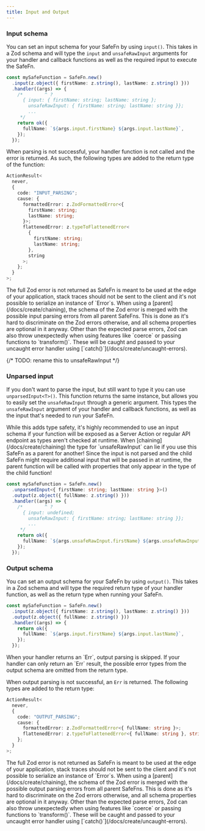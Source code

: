 ```yaml
---
title: Input and Output
---
```


### Input schema

You can set an input schema for your SafeFn by using `input()`. This takes in a Zod schema and will type the `input` and `unsafeRawInput` arguments for your handler and callback functions as well as the required input to execute the SafeFn.

```ts
const mySafeFunction = SafeFn.new()
  .input(z.object({ firstName: z.string(), lastName: z.string() }))
  .handler((args) => {
    /*        ^ ?
      { input: { firstName: string; lastName: string };
        unsafeRawInput: { firstName: string; lastName: string }};
        ...
     */
    return ok({
      fullName: `${args.input.firstName} ${args.input.lastName}`,
    });
  });
```

When parsing is not successful, your handler function is not called and the error is returned. As such, the following types are added to the return type of the function:

```ts
ActionResult<
  never,
  {
    code: "INPUT_PARSING";
    cause: {
      formattedError: z.ZodFormattedError<{
        firstName: string;
        lastName: string;
      }>;
      flattenedError: z.typeToFlattenedError<
        {
          firstName: string;
          lastName: string;
        },
        string
      >;
    };
  }
>;
```

<Callout type="info">
  The full Zod error is not returned as SafeFn is meant to be used at the edge
  of your application, stack traces should not be sent to the client and it's
  not possible to serialize an instance of `Error`s.
</Callout>

<Callout type="info">
  When using a [parent](/docs/create/chaining), the schema of the Zod error is
  merged with the possible input parsing errors from all parent SafeFns. This is
  done as it's hard to discriminate on the Zod errors otherwise, and all schema
  properties are optional in it anyway.
</Callout>

<Callout type="warn">
  Other than the expected parse errors, Zod can also throw unexpectedly when
  using features like `coerce` or passing functions to `transform()`. These will
  be caught and passed to your uncaught error handler using
  [`catch()`](/docs/create/uncaught-errors).
</Callout>

{/* TODO: rename this to unsafeRawInput */}

### Unparsed input

If you don't want to parse the input, but still want to type it you can use `unparsedInput<T>()`. This function returns the same instance, but allows you to easily set the `unsafeRawInput` through a generic argument. This types the `unsafeRawInput` argument of your handler and callback functions, as well as the input that's needed to run your SafeFn.

<Callout type="warn">
  While this adds type safety, it's highly recommended to use an input schema if
  your function will be exposed as a Server Action or regular API endpoint as
  types aren't checked at runtime.
</Callout>
<Callout type="warn">
  When [chaining](/docs/create/chaining) the type for `unsafeRawInput` can lie
  if you use this SafeFn as a parent for another! Since the input is not parsed
  and the child SafeFn might require additional input that will be passed in at
  runtime, the parent function will be called with properties that only appear
  in the type of the child function!
</Callout>

```ts
const mySafeFunction = SafeFn.new()
  .unparsedInput<{ firstName: string; lastName: string }>()
  .output(z.object({ fullName: z.string() }))
  .handler((args) => {
    /*        ^ ?
      { input: undefined;
        unsafeRawInput: { firstName: string; lastName: string }};
        ...
     */
    return ok({
      fullName: `${args.unsafeRawInput.firstName} ${args.unsafeRawInput.lastName}`,
    });
  });
```

### Output schema

You can set an output schema for your SafeFn by using `output()`. This takes in a Zod schema and will type the required return type of your handler function, as well as the return type when running your SafeFn.

```ts
const mySafeFunction = SafeFn.new()
  .input(z.object({ firstName: z.string(), lastName: z.string() }))
  .output(z.object({ fullName: z.string() }))
  .handler((args) => {
    return ok({
      fullName: `${args.input.firstName} ${args.input.lastName}`,
    });
  });
```

<Callout type="info">
  When your handler returns an `Err`, output parsing is skipped. If your handler
  can only return an `Err` result, the possible error types from the output
  schema are omitted from the return type.
</Callout>

When output parsing is not successful, an `Err` is returned. The following types are added to the return type:

```ts
ActionResult<
  never,
  {
    code: "OUTPUT_PARSING";
    cause: {
      formattedError: z.ZodFormattedError<{ fullName: string }>;
      flattenedError: z.typeToFlattenedError<{ fullName: string }, string>;
    };
  }
>;
```

<Callout type="info">
  The full Zod error is not returned as SafeFn is meant to be used at the edge
  of your application, stack traces should not be sent to the client and it's
  not possible to serialize an instance of `Error`s.
</Callout>

<Callout type="info">
  When using a [parent](/docs/create/chaining), the schema of the Zod error is
  merged with the possible output parsing errors from all parent SafeFns. This
  is done as it's hard to discriminate on the Zod errors otherwise, and all
  schema properties are optional in it anyway.
</Callout>

<Callout type="warn">
  Other than the expected parse errors, Zod can also throw unexpectedly when
  using features like `coerce` or passing functions to `transform()`. These will
  be caught and passed to your uncaught error handler using
  [`catch()`](/docs/create/uncaught-errors).
</Callout>
